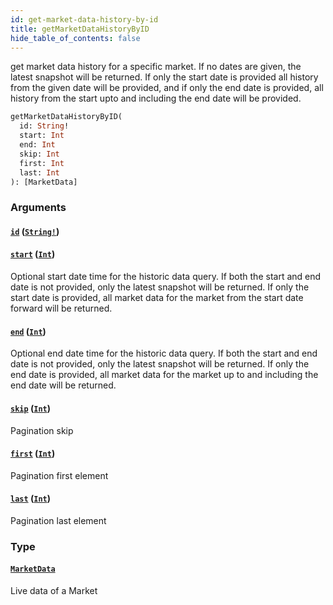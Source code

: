 ```yaml
---
id: get-market-data-history-by-id
title: getMarketDataHistoryByID
hide_table_of_contents: false
---
```



get market data history for a specific market. If no dates are given, the latest snapshot will be returned. If only the start date is provided all history from the given date will be provided, and if only the end date is provided, all history from the start upto and including the end date will be provided.

```graphql
getMarketDataHistoryByID(
  id: String!
  start: Int
  end: Int
  skip: Int
  first: Int
  last: Int
): [MarketData]
```


### Arguments

#### [`id`](#) ([`String!`](/docs/testnet/graphql/scalars/string))




#### [`start`](#) ([`Int`](/docs/testnet/graphql/scalars/int))

Optional start date time for the historic data query.
If both the start and end date is not provided, only the latest snapshot will be returned.
If only the start date is provided, all market data for the market from the start date forward will be returned.


#### [`end`](#) ([`Int`](/docs/testnet/graphql/scalars/int))

Optional end date time for the historic data query.
If both the start and end date is not provided, only the latest snapshot will be returned.
If only the end date is provided, all market data for the market up to and including the end date will be returned.


#### [`skip`](#) ([`Int`](/docs/testnet/graphql/scalars/int))

Pagination skip


#### [`first`](#) ([`Int`](/docs/testnet/graphql/scalars/int))

Pagination first element


#### [`last`](#) ([`Int`](/docs/testnet/graphql/scalars/int))

Pagination last element


### Type

#### [`MarketData`](/docs/testnet/graphql/objects/market-data)

Live data of a Market





